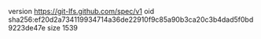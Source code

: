 version https://git-lfs.github.com/spec/v1
oid sha256:ef20d2a734119934714a36de22910f9c85a90b3ca20c3b4dad5f0bd9223de47e
size 1539
